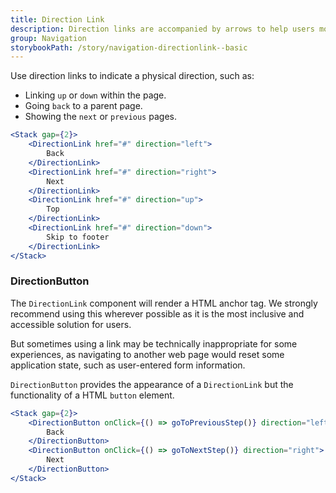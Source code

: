 ```yaml
---
title: Direction Link
description: Direction links are accompanied by arrows to help users move quickly to other parts of the page or through a process.
group: Navigation
storybookPath: /story/navigation-directionlink--basic
---
```


Use direction links to indicate a physical direction, such as:

- Linking `up` or `down` within the page.
- Going `back` to a parent page.
- Showing the `next` or `previous` pages.

```jsx live
<Stack gap={2}>
	<DirectionLink href="#" direction="left">
		Back
	</DirectionLink>
	<DirectionLink href="#" direction="right">
		Next
	</DirectionLink>
	<DirectionLink href="#" direction="up">
		Top
	</DirectionLink>
	<DirectionLink href="#" direction="down">
		Skip to footer
	</DirectionLink>
</Stack>
```

### DirectionButton

The `DirectionLink` component will render a HTML anchor tag. We strongly recommend using this wherever possible as it is the most inclusive and accessible solution for users.

But sometimes using a link may be technically inappropriate for some experiences, as navigating to another web page would reset some application state, such as user-entered form information.

`DirectionButton` provides the appearance of a `DirectionLink` but the functionality of a HTML `button` element.

```jsx
<Stack gap={2}>
	<DirectionButton onClick={() => goToPreviousStep()} direction="left">
		Back
	</DirectionButton>
	<DirectionButton onClick={() => goToNextStep()} direction="right">
		Next
	</DirectionButton>
</Stack>
```
